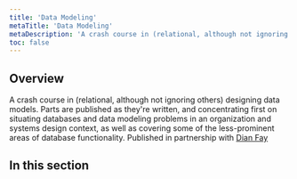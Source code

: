 ```yaml
---
title: 'Data Modeling'
metaTitle: 'Data Modeling'
metaDescription: 'A crash course in (relational, although not ignoring others) designing data models.'
toc: false
---
```


## Overview

A crash course in (relational, although not ignoring others) designing data models. Parts are published as they're written, and concentrating first on situating databases and data modeling problems in an organization and systems design context, as well as covering some of the less-prominent areas of database functionality. Published in partnership with [Dian Fay](https://twitter.com/dianmfay?lang=en)

## In this section

<Subsections />
